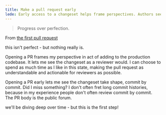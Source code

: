 ```yaml
---
title: Make a pull request early
lede: Early access to a changeset helps frame perspectives. Authors see not the whole codebase but a potential diff to explain. Reviewers can peek at the proposed changes to gear up for a formal review.
---
```


> Progress over perfection.

From [the first pull request](https://github.com/bmuenzenmeyer/makeapullre.quest/pull/2)

this isn't perfect - but nothing really is.

Opening a PR frames my perspective in act of adding to the production codebase. It lets me see the changeset as a reviewer would. I can choose to spend as much time as I like in this state, making the pull request as understandable and actionable for reviewers as possible.

Opening a PR early lets me see the changeset take shape, commit by commit. Did I miss something? I don't often fret long commit histories, because in my experience people don't often review commit by commit. The PR body is the public forum.

we'll be diving deep over time - but this is the first step!
